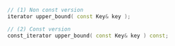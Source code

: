 ```cpp
// (1) Non const version
iterator upper_bound( const Key& key );

// (2) Const version
const_iterator upper_bound( const Key& key ) const;
```